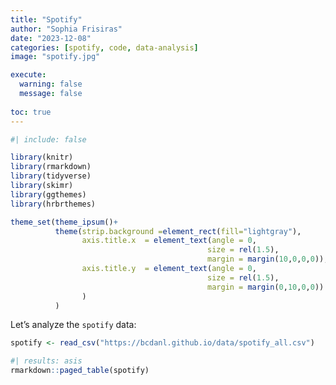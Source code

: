 ```yaml
---
title: "Spotify"
author: "Sophia Frisiras"
date: "2023-12-08"
categories: [spotify, code, data-analysis]
image: "spotify.jpg"

execute: 
  warning: false
  message: false
  
toc: true
---
```

```r
#| include: false

library(knitr)
library(rmarkdown)
library(tidyverse)
library(skimr)
library(ggthemes)
library(hrbrthemes)

theme_set(theme_ipsum()+
          theme(strip.background =element_rect(fill="lightgray"),
                axis.title.x  = element_text(angle = 0,
                                            size = rel(1.5),
                                            margin = margin(10,0,0,0)),
                axis.title.y  = element_text(angle = 0,
                                            size = rel(1.5),
                                            margin = margin(0,10,0,0))
                )
          )
```

Let's analyze the `spotify` data:

```r
spotify <- read_csv("https://bcdanl.github.io/data/spotify_all.csv")
```


```r
#| results: asis
rmarkdown::paged_table(spotify) 
```


